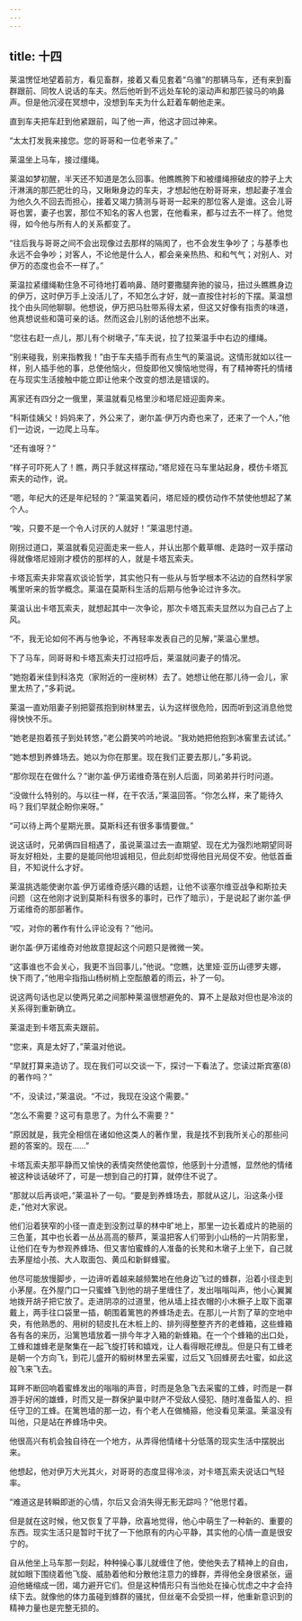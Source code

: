 ```yaml
---
---
---
```

title: 十四
---




莱温愣怔地望着前方，看见畜群，接着又看见套着“乌骓”的那辆马车，还有来到畜群跟前、同牧人说话的车夫。然后他听到不远处车轮的滚动声和那匹骏马的响鼻声。但是他沉浸在冥想中，没想到车夫为什么赶着车朝他走来。

直到车夫把车赶到他紧跟前，叫了他一声，他这才回过神来。

“太太打发我来接您。您的哥哥和一位老爷来了。”

莱温坐上马车，接过缰绳。

莱温如梦初醒，半天还不知道是怎么回事。他瞧瞧胯下和被缰绳擦破皮的脖子上大汗淋漓的那匹肥壮的马，又瞅瞅身边的车夫，才想起他在盼哥哥来，想起妻子准会为他久久不回去而担心，接着又竭力猜测与哥哥一起来的那位客人是谁。这会儿哥哥也罢，妻子也罢，那位不知名的客人也罢，在他看来，都与过去不一样了。他觉得，如今他与所有人的关系都变了。

“往后我与哥哥之间不会出现像过去那样的隔阂了，也不会发生争吵了；与基季也永远不会争吵；对客人，不论他是什么人，都会亲亲热热、和和气气；对别人、对伊万的态度也会不一样了。”

莱温拉紧缰绳勒住急不可待地打着响鼻、随时要撒腿奔驰的骏马，扭过头瞧瞧身边的伊万，这时伊万手上没活儿了，不知怎么才好，就一直按住衬衫的下摆。莱温想找个由头同他聊聊。他想说，伊万把马肚带系得太紧，但这又好像有指责的味道，他真想说些和蔼可亲的话。然而这会儿别的话他想不出来。

“您往右赶一点儿，那儿有个树墩子，”车夫说，拉了拉莱温手中右边的缰绳。

“别来碰我，别来指教我！”由于车夫插手而有点生气的莱温说。这情形就如以往一样，别人插手他的事，总使他恼火，但旋即他又懊恼地觉得，有了精神寄托的情绪在与现实生活接触中能立即让他来个改变的想法是错误的。

离家还有四分之一俄里，莱温就看见格里沙和塔尼娅迎面奔来。

“科斯佳姨父！妈妈来了，外公来了，谢尔盖·伊万内奇也来了，还来了一个人，”他们一边说，一边爬上马车。

“还有谁呀？”

“样子可吓死人了！瞧，两只手就这样摆动，”塔尼娅在马车里站起身，模仿卡塔瓦索夫的动作，说。

“嗯，年纪大的还是年纪轻的？”莱温笑着问，塔尼娅的模仿动作不禁使他想起了某个人。

“唉，只要不是一个令人讨厌的人就好！”莱温思忖道。

刚拐过道口，莱温就看见迎面走来一些人，并认出那个戴草帽、走路时一双手摆动得就像塔尼娅刚才模仿的那样的人，就是卡塔瓦索夫。

卡塔瓦索夫非常喜欢谈论哲学，其实他只有一些从与哲学根本不沾边的自然科学家嘴里听来的哲学概念。莱温在莫斯科生活的后期与他争论过许多次。

莱温认出卡塔瓦索夫，就想起其中一次争论，那次卡塔瓦索夫显然以为自己占了上风。

“不，我无论如何不再与他争论，不再轻率发表自己的见解，”莱温心里想。

下了马车，同哥哥和卡塔瓦索夫打过招呼后，莱温就问妻子的情况。

“她抱着米佳到科洛克（家附近的一座树林）去了。她想让他在那儿待一会儿，家里太热了，”多莉说。

莱温一直劝阻妻子别把婴孩抱到树林里去，认为这样很危险，因而听到这消息他觉得怏怏不乐。

“她老是抱着孩子到处转悠，”老公爵笑吟吟地说。“我劝她把他抱到冰窖里去试试。”

“她本想到养蜂场去。她以为你在那里。现在我们正要去那儿，”多莉说。

“那你现在在做什么？”谢尔盖·伊万诺维奇落在别人后面，同弟弟并行时问道。

“没做什么特别的。与以往一样，在干农活，”莱温回答。“你怎么样，来了能待久吗？我们早就企盼你来呀。”

“可以待上两个星期光景。莫斯科还有很多事情要做。”

说这话时，兄弟俩四目相遇了，虽说莱温过去一直期望、现在尤为强烈地期望同哥哥友好相处，主要的是能同他坦诚相见，但此刻却觉得他目光局促不安。他低首垂目，不知说什么才好。

莱温挑选能使谢尔盖·伊万诺维奇感兴趣的话题，让他不谈塞尔维亚战争和斯拉夫问题（这在他刚才说到莫斯科有很多的事时，已作了暗示），于是说起了谢尔盖·伊万诺维奇的那部著作。

“哎，对你的著作有什么评论没有？”他问。

谢尔盖·伊万诺维奇对他故意提起这个问题只是微微一笑。

“这事谁也不会关心，我更不当回事儿，”他说。“您瞧，达里娅·亚历山德罗夫娜，快下雨了，”他用伞指指山杨树梢上空酝酿着的雨云，补了一句。

说这两句话也足以使两兄弟之间那种莱温很想避免的、算不上是敌对但也是冷淡的关系得到重新确立。

莱温走到卡塔瓦索夫跟前。

“您来，真是太好了，”莱温对他说。

“早就打算来造访了。现在我们可以交谈一下，探讨一下看法了。您读过斯宾塞(8)的著作吗？”

“不，没读过，”莱温说。“不过，我现在没这个需要。”

“怎么不需要？这可有意思了。为什么不需要？”

“原因就是，我完全相信在诸如他这类人的著作里，我是找不到我所关心的那些问题的答案的。现在……”

卡塔瓦索夫那平静而又愉快的表情突然使他震惊，他感到十分遗憾，显然他的情绪被这种谈话破坏了，可是一想到自己的打算，就停住不说了。

“那就以后再谈吧，”莱温补了一句。“要是到养蜂场去，那就从这儿，沿这条小径走，”他对大家说。

他们沿着狭窄的小径一直走到没割过草的林中旷地上，那里一边长着成片的艳丽的三色堇，其中也长着一丛丛高高的藜芦，莱温把客人们带到小山杨的一片阴影里，让他们在专为参观养蜂场、但又害怕蜜蜂的人准备的长凳和木墩子上坐下，自己就去茅屋给小孩、大人取面包、黄瓜和新鲜蜂蜜。

他尽可能放慢脚步，一边谛听着越来越频繁地在他身边飞过的蜂群，沿着小径走到小茅屋。在外屋门口一只蜜蜂飞到他的胡子里缠住了，发出嗡嗡叫声，他小心翼翼地拨开胡子把它放了。走进阴凉的过道里，他从墙上挂衣帽的小木橛子上取下面罩戴上，两手往口袋里一插，朝围着篱笆的养蜂场走去。在那儿一片割了草的空地中央，有他熟悉的、用树的韧皮扎在木桩上的、排列得整整齐齐的老蜂箱，这些蜂箱各有各的来历，沿篱笆墙放着一排今年才入箱的新蜂箱。在一个个蜂箱的出口处，工蜂和雄蜂老是聚集在一起飞旋打转和嬉戏，让人看得眼花缭乱。但是只有工蜂老是朝一个方向飞，到花儿盛开的椴树林里去采蜜，过后又飞回蜂房去吐蜜，如此这般飞来飞去。

耳畔不断回响着蜜蜂发出的嗡嗡的声音，时而是急急飞去采蜜的工蜂，时而是一群游手好闲的雄蜂，时而又是一群保护巢中财产不受敌人侵犯、随时准备蜇人的、担任守卫的工蜂。在篱笆墙的那一边，有个老人在做桶箍，他没看见莱温。莱温没有叫他，只是站在养蜂场中央。

他很高兴有机会独自待在一个地方，从弄得他情绪十分低落的现实生活中摆脱出来。

他想起，他对伊万大光其火，对哥哥的态度显得冷淡，对卡塔瓦索夫说话口气轻率。

“难道这是转瞬即逝的心情，尔后又会消失得无影无踪吗？”他思忖着。

但是就在这时候，他又恢复了平静，欣喜地觉得，他心中萌生了一种新的、重要的东西。现实生活只是暂时干扰了一下他原有的内心平静，其实他的心情一直是很安宁的。

自从他坐上马车那一刻起，种种操心事儿就缠住了他，使他失去了精神上的自由，就如眼下围绕着他飞旋、威胁着他和分散他注意力的蜂群，弄得他全身很紧张，逼迫他蜷缩成一团，竭力避开它们。但是这种情形只有当他处在操心忧虑之中才会持续下去。就像他的体力虽碰到蜂群的骚扰，但丝毫不会受损一样，他重新意识到的精神力量也是完整无损的。